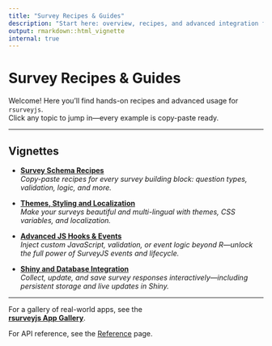 ```yaml
---
title: "Survey Recipes & Guides"
description: "Start here: overview, recipes, and advanced integration for rsurveyjs."
output: rmarkdown::html_vignette
internal: true
---
```


# Survey Recipes & Guides

Welcome! Here you’ll find hands-on recipes and advanced usage for `rsurveyjs`.  
Click any topic to jump in—every example is copy-paste ready.

---

## Vignettes

- [**Survey Schema Recipes**](survey-schema-recipes.html)  
  _Copy-paste recipes for every survey building block: question types, validation, logic, and more._

- [**Themes, Styling and Localization**](themes-styling-and-localization.html)  
  _Make your surveys beautiful and multi-lingual with themes, CSS variables, and localization._

- [**Advanced JS Hooks & Events**](advanced-js-hooks-and-events.html)  
  _Inject custom JavaScript, validation, or event logic beyond R—unlock the full power of SurveyJS events and lifecycle._

- [**Shiny and Database Integration**](shiny-and-database-integration.html)  
  _Collect, update, and save survey responses interactively—including persistent storage and live updates in Shiny._

---

For a gallery of real-world apps, see the  
[**rsurveyjs App Gallery**](https://maltinho.shinyapps.io/rsurveyjs_gallery/).

For API reference, see the [Reference](../reference/index.html) page.
